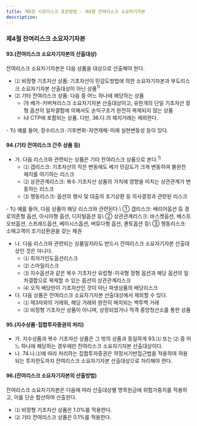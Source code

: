```yaml
---
title: 제6장 시장리스크 표준방법 - 제4절 잔여리스크 소요자기자본
description: 
---
```

### 제4절 잔여리스크 소요자기자본

#### 93.(잔여리스크 소요자기자본의 산출대상)
잔여리스크 소요자기자본은 다음 상품을 대상으로 산출해야 한다.
  - ⑴ 비정형 기초자산 상품: 기초자산이 민감도방법에 의한 소요자기자본과 부도리스크 소요자기자본 산출대상이 아닌 상품$^{1)}$
  - ⑵ 기타 잔여리스크 상품: 다음 중 어느 하나에 해당하는 상품
    - ㈎ 베가･커버쳐리스크 소요자기자본 산출대상이고, 유한개의 단일 기초자산 정형 옵션의 일차결합에 의해서도 손익구조가 완전히 복제되지 않는 상품
    - ㈏ CTP에 포함되는 상품. 다만, 36.다.의 헤지거래는 제외한다.

<GComment>
- 1\) 예를 들어, 장수리스크･기후변화･자연재해･미래 실현변동성 등이 있다.
</GComment>

#### 94.(기타 잔여리스크 간주 상품 등)
- 가. 다음 리스크와 관련되는 상품은 기타 잔여리스크 상품으로 본다.$^{1)}$
  - ⑴ 갭리스크: 기초자산의 작은 변동에도 베가 민감도가 크게 변동하여 불완전 헤지를 야기하는 리스크
  - ⑵ 상관관계리스크: 복수 기초자산 상품의 가치에 영향을 미치는 상관관계가 변동하는 리스크
  - ⑶ 행동리스크: 옵션의 행사 및 대출의 조기상환 등 의사결정과 관련된 리스크

<GComment>
- 1\) 예를 들어, 다음 상품이 해당 리스크와 관련된다.\
 ① 갭리스크: 배리어옵션 등 경로의존형 옵션, 아시아형 옵션, 디지털옵션 등\
 ② 상관관계리스크: 바스켓옵션, 베스트오브옵션, 스프레드옵션, 베이시스옵션, 버뮤다형 옵션, 콴토옵션 등\
 ③ 행동리스크: 소매고객이 조기상환권을 갖는 채권
</GComment>

- 나. 다음 리스크와 관련되는 상품일지라도 반드시 잔여리스크 소요자기자본 산출대상인 것은 아니다.
  - ⑴ 최저가인도옵션리스크
  - ⑵ 스마일리스크
  - ⑶ 지수옵션과 같은 복수 기초자산 유럽형･미국형 정형 옵션과 해당 옵션의 일차결합으로 복제할 수 있는 옵션의 상관관계리스크
  - ⑷ 오직 배당만이 기초자산인 것이 아닌 파생상품의 배당리스크
- 다. 다음 상품은 잔여리스크 소요자기자본 산출대상에서 제외할 수 있다.
  - ⑴ 제3자와의 거래와, 해당 거래와 완전히 매치되는 백투백 거래
  - ⑵ 비정형 기초자산 상품이 아니며, 상장되었거나 적격 중앙청산소를 통한 상품

#### 95.(지수상품･집합투자증권의 처리)
- 가. 지수상품과 복수 기초자산 상품은 그 밖의 상품과 동일하게 93.⑴ 또는 ⑵ 중 어느 하나에 해당하는 경우에만 잔여리스크 소요자기자본 산출대상이다.
- 나. 74.나.⑴에 따라 처리하는 집합투자증권은 약정서기반접근법을 적용하여 허용되는 투자한도까지 잔여리스크 소요자기자본 산출대상으로 처리해야 한다.

#### 96.(잔여리스크 소요자기자본의 산출방법)
잔여리스크 소요자기자본은 다음에 따라 산출대상별 명목원금에 위험가중치를 적용하고, 이를 단순 합산하여 산출한다.
  - ⑴ 비정형 기초자산 상품은 1.0%를 적용한다.
  - ⑵ 기타 잔여리스크 상품은 0.1%를 적용한다.
